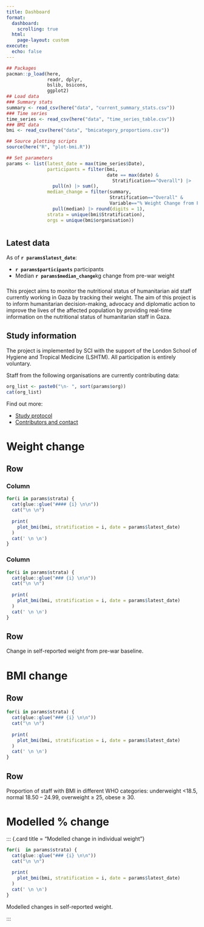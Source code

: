 ```yaml
---
title: Dashboard
format: 
  dashboard:
    scrolling: true
  html:
    page-layout: custom
execute: 
  echo: false
---
```


<!-- Setup, no output -->

```r
## Packages
pacman::p_load(here, 
               readr, dplyr,
               bslib, bsicons, 
               ggplot2)
## Load data
### Summary stats
summary <- read_csv(here("data", "current_summary_stats.csv"))
### Time series
time_series <- read_csv(here("data", "time_series_table.csv"))
### BMI data
bmi <- read_csv(here("data", "bmicategory_proportions.csv"))

## Source plotting scripts
source(here("R", "plot-bmi.R"))

## Set parameters
params <- list(latest_date = max(time_series$Date),
               participants = filter(bmi, 
                                     date == max(date) &
                                       Stratification=="Overall") |> 
                 pull(n) |> sum(),
               median_change = filter(summary, 
                                      Stratification=="Overall" & 
                                      Variable=="% Weight Change from Prewar Value") |> 
                 pull(median) |> round(digits = 1),
               strata = unique(bmi$Stratification),
               orgs = unique(bmi$organisation))
```

<!-- Global sidebar -->

# {.sidebar}

::: {.callout-tip}

## Latest data

As of **`r params$latest_date`**:

- **`r params$participants`** participants
- Median **`r params$median_change`**kg change from pre-war weight

:::

### 

This project aims to monitor the nutritional status of humanitarian aid staff currently working in Gaza by tracking their weight. 
The aim of this project is to inform humanitarian decision-making, advocacy and diplomatic action to improve the lives of the affected population by providing real-time information on the nutritional status of humanitarian staff in Gaza. 

::: {.callout-note collapse="true"}

## Study information

The project is implemented by SCI with the support of the London School of Hygiene and Tropical Medicine (LSHTM).
All participation is entirely voluntary.

Staff from the following organisations are currently contributing data:

```r
org_list <- paste0("\n- ", sort(params$org))
cat(org_list)
```

Find out more:

- [Study protocol](./protocol)
- [Contributors and contact](./about)

:::

<!-- Dashboard page 1 -->

# Weight change

## Row

### Column

::: {.card title="Change from pre-war baseline"}

::: {.panel-tabset}

```r
for(i in params$strata) {
  cat(glue::glue("#### {i} \n\n"))
  cat("\n \n")
  
  print(
    plot_bmi(bmi, stratification = i, date = params$latest_date)
  )
  cat(' \n \n')
}
```

:::

:::

### Column

::: {.card title="Trend over time"}

::: {.panel-tabset}

```r
for(i in params$strata) {
  cat(glue::glue("### {i} \n\n"))
  cat("\n \n")
  
  print(
    plot_bmi(bmi, stratification = i, date = params$latest_date)
  )
  cat(' \n \n')
}
```

:::

:::

## Row {height=20%}

::: {.card title="Notes"}

Change in self-reported weight from pre-war baseline.

:::

<!-- Dashboard page 2 -->

# BMI change

## Row

::: {.card title="BMI categories"}

::: {.panel-tabset}

```r
for(i in params$strata) {
  cat(glue::glue("### {i} \n\n"))
  cat("\n \n")
  
  print(
    plot_bmi(bmi, stratification = i, date = params$latest_date)
  )
  cat(' \n \n')
}
```

:::

:::

## Row

::: {.card title="Notes"}

Proportion of staff with BMI in different WHO categories: underweight <18.5, normal 18.50 – 24.99, overweight ≥ 25, obese ≥ 30.

:::

<!-- Dashboard page 3 -->

# Modelled % change 

::: {.card title = "Modelled change in individual weight"}

::: {.panel-tabset}

```r
for(i  in params$strata) {
  cat(glue::glue("### {i} \n\n"))
  cat("\n \n")
  
  print(
    plot_bmi(bmi, stratification = i, date = params$latest_date)
  )
  cat(' \n \n')
}
```

:::

::: {.callout-note collapse="true" title="Notes"}

Modelled changes in self-reported weight.

:::

:::
